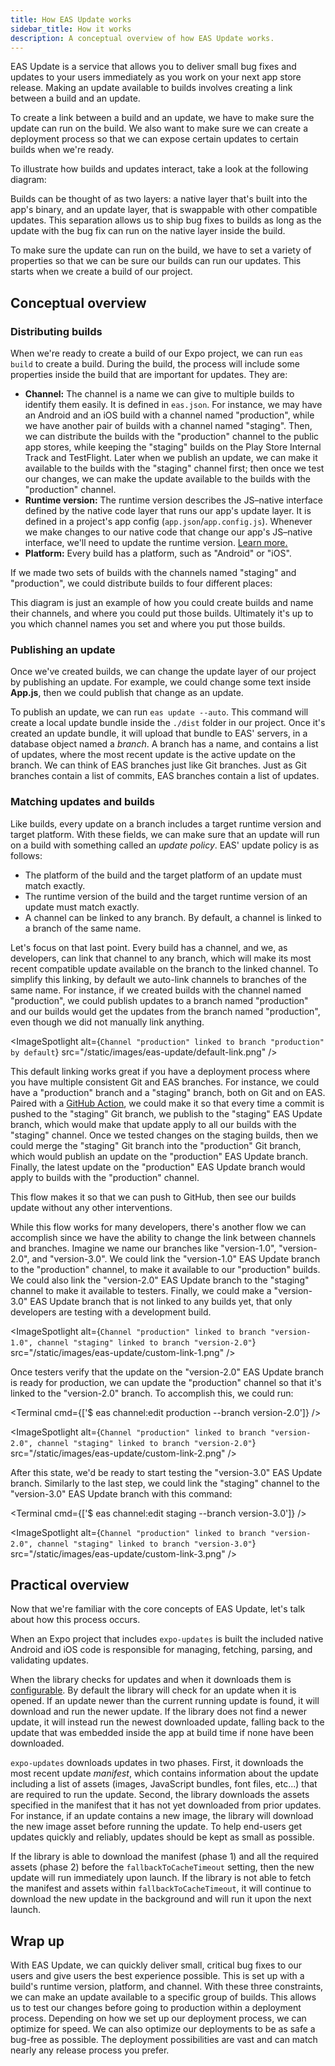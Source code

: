 ```yaml
---
title: How EAS Update works
sidebar_title: How it works
description: A conceptual overview of how EAS Update works.
---
```



EAS Update is a service that allows you to deliver small bug fixes and updates to your users immediately as you work on your next app store release. Making an update available to builds involves creating a link between a build and an update.

To create a link between a build and an update, we have to make sure the update can run on the build. We also want to make sure we can create a deployment process so that we can expose certain updates to certain builds when we're ready.

To illustrate how builds and updates interact, take a look at the following diagram:

<ImageSpotlight alt="Native and update layers diagram" src="/static/images/eas-update/layers.png" />

Builds can be thought of as two layers: a native layer that's built into the app's binary, and an update layer, that is swappable with other compatible updates. This separation allows us to ship bug fixes to builds as long as the update with the bug fix can run on the native layer inside the build.

To make sure the update can run on the build, we have to set a variety of properties so that we can be sure our builds can run our updates. This starts when we create a build of our project.

## Conceptual overview

### Distributing builds

When we're ready to create a build of our Expo project, we can run `eas build` to create a build. During the build, the process will include some properties inside the build that are important for updates. They are:

- **Channel:** The channel is a name we can give to multiple builds to identify them easily. It is defined in `eas.json`. For instance, we may have an Android and an iOS build with a channel named "production", while we have another pair of builds with a channel named "staging". Then, we can distribute the builds with the "production" channel to the public app stores, while keeping the "staging" builds on the Play Store Internal Track and TestFlight.
  Later when we publish an update, we can make it available to the builds with the "staging" channel first; then once we test our changes, we can make the update available to the builds with the "production" channel.
- **Runtime version:** The runtime version describes the JS–native interface defined by the native code layer that runs our app's update layer. It is defined in a project's app config (`app.json`/`app.config.js`). Whenever we make changes to our native code that change our app's JS–native interface, we'll need to update the runtime version. [Learn more.](/eas-update/runtime-versions)
- **Platform:** Every build has a platform, such as "Android" or "iOS".

If we made two sets of builds with the channels named "staging" and "production", we could distribute builds to four different places:

<ImageSpotlight alt="Build types diagram" src="/static/images/eas-update/builds.png" />

This diagram is just an example of how you could create builds and name their channels, and where you could put those builds. Ultimately it's up to you which channel names you set and where you put those builds.

### Publishing an update

Once we've created builds, we can change the update layer of our project by publishing an update. For example, we could change some text inside **App.js**, then we could publish that change as an update.

To publish an update, we can run `eas update --auto`. This command will create a local update bundle inside the `./dist` folder in our project. Once it's created an update bundle, it will upload that bundle to EAS' servers, in a database object named a _branch_. A branch has a name, and contains a list of updates, where the most recent update is the active update on the branch.
We can think of EAS branches just like Git branches. Just as Git branches contain a list of commits, EAS branches contain a list of updates.

<ImageSpotlight
  alt="Branches with its most recent update pointed out as the active one"
  src="/static/images/eas-update/branch.png"
/>

### Matching updates and builds

Like builds, every update on a branch includes a target runtime version and target platform. With these fields, we can make sure that an update will run on a build with something called an _update policy_. EAS' update policy is as follows:

- The platform of the build and the target platform of an update must match exactly.
- The runtime version of the build and the target runtime version of an update must match exactly.
- A channel can be linked to any branch. By default, a channel is linked to a branch of the same name.

Let's focus on that last point. Every build has a channel, and we, as developers, can link that channel to any branch, which will make its most recent compatible update available on the branch to the linked channel.
To simplify this linking, by default we auto-link channels to branches of the same name. For instance, if we created builds with the channel named "production", we could publish updates to a branch named "production" and our builds would get the updates from the branch named "production", even though we did not manually link anything.

<ImageSpotlight
  alt={`Channel "production" linked to branch "production" by default`}
  src="/static/images/eas-update/default-link.png"
/>

This default linking works great if you have a deployment process where you have multiple consistent Git and EAS branches.
For instance, we could have a "production" branch and a "staging" branch, both on Git and on EAS. Paired with a [GitHub Action](/eas-update/github-actions), we could make it so that every time a commit is pushed to the "staging" Git branch, we publish to the "staging" EAS Update branch, which would make that update apply to all our builds with the "staging" channel.
Once we tested changes on the staging builds, then we could merge the "staging" Git branch into the "production" Git branch, which would publish an update on the "production" EAS Update branch. Finally, the latest update on the "production" EAS Update branch would apply to builds with the "production" channel.

This flow makes it so that we can push to GitHub, then see our builds update without any other interventions.

While this flow works for many developers, there's another flow we can accomplish since we have the ability to change the link between channels and branches. Imagine we name our branches like "version-1.0", "version-2.0", and "version-3.0". We could link the "version-1.0" EAS Update branch to the "production" channel, to make it available to our "production" builds.
We could also link the "version-2.0" EAS Update branch to the "staging" channel to make it available to testers. Finally, we could make a "version-3.0" EAS Update branch that is not linked to any builds yet, that only developers are testing with a development build.

<ImageSpotlight
  alt={`Channel "production" linked to branch "version-1.0", channel "staging" linked to branch "version-2.0"`}
  src="/static/images/eas-update/custom-link-1.png"
/>

Once testers verify that the update on the "version-2.0" EAS Update branch is ready for production, we can update the "production" channel so that it's linked to the "version-2.0" branch. To accomplish this, we could run:

<Terminal cmd={['$ eas channel:edit production --branch version-2.0']} />

<ImageSpotlight
  alt={`Channel "production" linked to branch "version-2.0", channel "staging" linked to branch "version-2.0"`}
  src="/static/images/eas-update/custom-link-2.png"
/>

After this state, we'd be ready to start testing the "version-3.0" EAS Update branch. Similarly to the last step, we could link the "staging" channel to the "version-3.0" EAS Update branch with this command:

<Terminal cmd={['$ eas channel:edit staging --branch version-3.0']} />

<ImageSpotlight
  alt={`Channel "production" linked to branch "version-2.0", channel "staging" linked to branch "version-3.0"`}
  src="/static/images/eas-update/custom-link-3.png"
/>

## Practical overview

Now that we're familiar with the core concepts of EAS Update, let's talk about how this process occurs.

When an Expo project that includes `expo-updates` is built the included native Android and iOS code is responsible for managing, fetching, parsing, and validating updates.

When the library checks for updates and when it downloads them is [configurable](/versions/latest/config/app.mdx#updates). By default the library will check for an update when it is opened. If an update newer than the current running update is found, it will download and run the newer update. If the library does not find a newer update, it will instead run the newest downloaded update, falling back to the update that was embedded inside the app at build time if none have been downloaded.

`expo-updates` downloads updates in two phases. First, it downloads the most recent update _manifest_, which contains information about the update including a list of assets (images, JavaScript bundles, font files, etc...) that are required to run the update.
Second, the library downloads the assets specified in the manifest that it has not yet downloaded from prior updates. For instance, if an update contains a new image, the library will download the new image asset before running the update. To help end-users get updates quickly and reliably, updates should be kept as small as possible.

If the library is able to download the manifest (phase 1) and all the required assets (phase 2) before the `fallbackToCacheTimeout` setting, then the new update will run immediately upon launch. If the library is not able to fetch the manifest and assets within `fallbackToCacheTimeout`, it will continue to download the new update in the background and will run it upon the next launch.

<ImageSpotlight alt="Update download timeline" src="/static/images/eas-update/process.png" />

## Wrap up

With EAS Update, we can quickly deliver small, critical bug fixes to our users and give users the best experience possible. This is set up with a build's runtime version, platform, and channel. With these three constraints, we can make an update available to a specific group of builds. This allows us to test our changes before going to production within a deployment process.
Depending on how we set up our deployment process, we can optimize for speed. We can also optimize our deployments to be as safe a bug-free as possible. The deployment possibilities are vast and can match nearly any release process you prefer.
